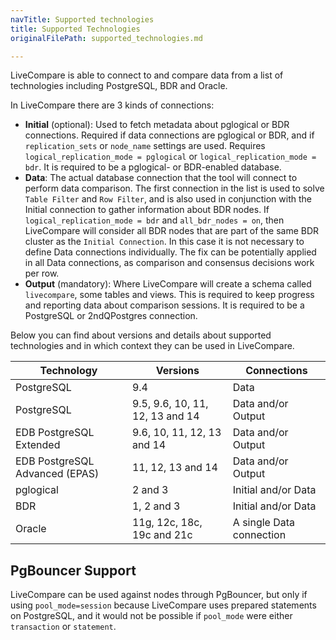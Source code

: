 ```yaml
---
navTitle: Supported technologies
title: Supported Technologies
originalFilePath: supported_technologies.md

---
```


LiveCompare is able to connect to and compare data from a list of technologies
including PostgreSQL, BDR and Oracle.

In LiveCompare there are 3 kinds of connections:

-   **Initial** (optional): Used to fetch metadata about pglogical or BDR
    connections. Required if data connections are pglogical or BDR, and if
    `replication_sets` or `node_name` settings are used. Requires
    `logical_replication_mode = pglogical` or `logical_replication_mode = bdr`. It
    is required to be a pglogical- or BDR-enabled database.
-   **Data**: The actual database connection that the tool will connect to perform
    data comparison. The first connection in the list is used to solve `Table
    Filter` and `Row Filter`, and is also used in conjunction with the Initial
    connection to gather information about BDR nodes. If
    `logical_replication_mode = bdr` and `all_bdr_nodes = on`, then LiveCompare will
    consider all BDR nodes that are part of the same BDR cluster as the `Initial
    Connection`. In this case it is not necessary to define Data connections
    individually. The fix can be potentially applied in all Data connections, as comparison
    and consensus decisions work per row.
-   **Output** (mandatory): Where LiveCompare will create a schema called
    `livecompare`, some tables and views. This is required to keep progress and
    reporting data about comparison sessions. It is required to be a PostgreSQL or
    2ndQPostgres connection.

Below you can find about versions and details about supported technologies and
in which context they can be used in LiveCompare.

| Technology                     | Versions                        | Connections              |
| ------------------------------ | ------------------------------- | ------------------------ |
| PostgreSQL                     | 9.4                             | Data                     |
| PostgreSQL                     | 9.5, 9.6, 10, 11, 12, 13 and 14 | Data and/or Output       |
| EDB PostgreSQL Extended        | 9.6, 10, 11, 12, 13 and 14      | Data and/or Output       |
| EDB PostgreSQL Advanced (EPAS) | 11, 12, 13 and 14               | Data and/or Output       |
| pglogical                      | 2 and 3                         | Initial and/or Data      |
| BDR                            | 1, 2 and 3                      | Initial and/or Data      |
| Oracle                         | 11g, 12c, 18c, 19c and 21c      | A single Data connection |

## PgBouncer Support

LiveCompare can be used against nodes through PgBouncer, but only if using
`pool_mode=session` because LiveCompare uses prepared statements on PostgreSQL,
and it would not be possible if `pool_mode` were either `transaction` or
`statement`.
